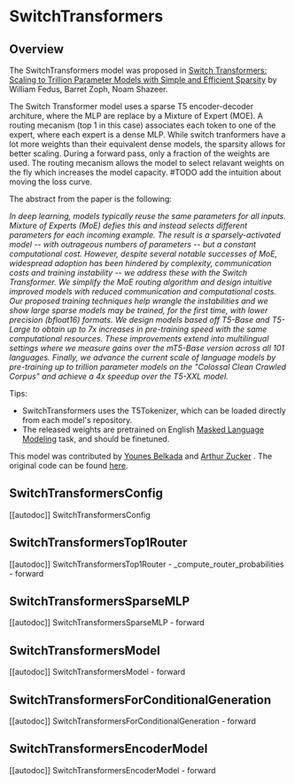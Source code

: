 <!--Copyright 2022 The HuggingFace Team. All rights reserved.

Licensed under the Apache License, Version 2.0 (the "License"); you may not use this file except in compliance with
the License. You may obtain a copy of the License at

http://www.apache.org/licenses/LICENSE-2.0

Unless required by applicable law or agreed to in writing, software distributed under the License is distributed on
an "AS IS" BASIS, WITHOUT WARRANTIES OR CONDITIONS OF ANY KIND, either express or implied. See the License for the
specific language governing permissions and limitations under the License.
-->

# SwitchTransformers

## Overview

The SwitchTransformers model was proposed in [Switch Transformers: Scaling to Trillion Parameter Models with Simple and Efficient Sparsity](https://arxiv.org/abs/2101.03961) by William Fedus, Barret Zoph, Noam Shazeer.

The Switch Transformer model uses a sparse T5 encoder-decoder architure, where the MLP are replace by a Mixture of Expert (MOE). A routing mecanism (top 1 in this case) associates each token to one of the expert, where each expert is a dense MLP. While switch tranformers have a lot more weights than their equivalent dense models, the sparsity allows for better scaling.
During a forward pass, only a fraction of the weights are used. The routing mecanism allows the model to select relavant weights on the fly which increases the model capacity. #TODO add the intuition about moving the loss curve.


The abstract from the paper is the following:

*In deep learning, models typically reuse the same parameters for all inputs. Mixture of Experts (MoE) defies this and instead selects different parameters for each incoming example. The result is a sparsely-activated model -- with outrageous numbers of parameters -- but a constant computational cost. However, despite several notable successes of MoE, widespread adoption has been hindered by complexity, communication costs and training instability -- we address these with the Switch Transformer. We simplify the MoE routing algorithm and design intuitive improved models with reduced communication and computational costs. Our proposed training techniques help wrangle the instabilities and we show large sparse models may be trained, for the first time, with lower precision (bfloat16) formats. We design models based off T5-Base and T5-Large to obtain up to 7x increases in pre-training speed with the same computational resources. These improvements extend into multilingual settings where we measure gains over the mT5-Base version across all 101 languages. Finally, we advance the current scale of language models by pre-training up to trillion parameter models on the "Colossal Clean Crawled Corpus" and achieve a 4x speedup over the T5-XXL model.*

Tips:

- SwitchTransformers uses the T5Tokenizer, which can be loaded directly from each model's repository.
- The released weights are pretrained on English [Masked Language Modeling](https://moon-ci-docs.huggingface.co/docs/transformers/pr_19323/en/glossary#general-terms) task, and should be finetuned.

This model was contributed by [Younes Belkada](https://huggingface.co/ybelkada) and [Arthur Zucker](https://huggingface.co/ArtZucker) .
The original code can be found [here](https://github.com/google/flaxformer/tree/main/flaxformer/architectures/moe).


## SwitchTransformersConfig

[[autodoc]] SwitchTransformersConfig

## SwitchTransformersTop1Router

[[autodoc]] SwitchTransformersTop1Router
    - _compute_router_probabilities
    - forward

## SwitchTransformersSparseMLP

[[autodoc]] SwitchTransformersSparseMLP
    - forward

## SwitchTransformersModel

[[autodoc]] SwitchTransformersModel
    - forward

## SwitchTransformersForConditionalGeneration

[[autodoc]] SwitchTransformersForConditionalGeneration
    - forward

## SwitchTransformersEncoderModel

[[autodoc]] SwitchTransformersEncoderModel
    - forward
